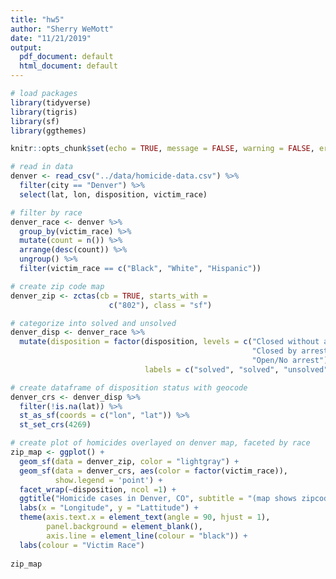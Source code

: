 ```yaml
---
title: "hw5"
author: "Sherry WeMott"
date: "11/21/2019"
output:
  pdf_document: default
  html_document: default
---
```


```r
# load packages
library(tidyverse)
library(tigris)
library(sf)
library(ggthemes)
```


```r

knitr::opts_chunk$set(echo = TRUE, message = FALSE, warning = FALSE, error = FALSE)

# read in data
denver <- read_csv("../data/homicide-data.csv") %>% 
  filter(city == "Denver") %>% 
  select(lat, lon, disposition, victim_race)
```


```r
# filter by race
denver_race <- denver %>% 
  group_by(victim_race) %>% 
  mutate(count = n()) %>% 
  arrange(desc(count)) %>% 
  ungroup() %>% 
  filter(victim_race == c("Black", "White", "Hispanic"))  
```


```r
# create zip code map
denver_zip <- zctas(cb = TRUE, starts_with = 
                      c("802"), class = "sf")
``` 

```r
# categorize into solved and unsolved
denver_disp <- denver_race %>% 
  mutate(disposition = factor(disposition, levels = c("Closed without arrest", 
                                                      "Closed by arrest", 
                                                      "Open/No arrest"),
                              labels = c("solved", "solved", "unsolved")))
``` 


```r
# create dataframe of disposition status with geocode
denver_crs <- denver_disp %>% 
  filter(!is.na(lat)) %>% 
  st_as_sf(coords = c("lon", "lat")) %>% 
  st_set_crs(4269)
```


```r

# create plot of homicides overlayed on denver map, faceted by race
zip_map <- ggplot() +
  geom_sf(data = denver_zip, color = "lightgray") +
  geom_sf(data = denver_crs, aes(color = factor(victim_race)), 
          show.legend = 'point') +
  facet_wrap(~disposition, ncol =1) +
  ggtitle("Homicide cases in Denver, CO", subtitle = "(map shows zipcode boundaries)") +
  labs(x = "Longitude", y = "Lattitude") +
  theme(axis.text.x = element_text(angle = 90, hjust = 1), 
        panel.background = element_blank(),
        axis.line = element_line(colour = "black")) +
  labs(colour = "Victim Race") 
  
zip_map
```

